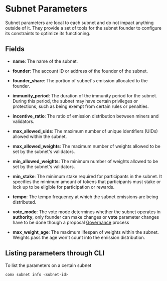 # Subnet Parameters

Subnet parameters are local to each subnet and do not impact anything outside of it. They provide a set of tools for the subnet founder to configure its constraints to optimize its functioning.

## Fields

- **name**: The name of the subnet.

- **founder**: The account ID or address of the founder of the subnet.

- **founder_share**: The portion of subnet's emission allocated to the founder.

- **immunity_period**: The duration of the immunity period for the subnet. During this period, the subnet may have certain privileges or protections, such as being exempt from certain rules or penalties.

- **incentive_ratio**: The ratio of emission distribution between miners and validators.

- **max_allowed_uids**: The maximum number of unique identifiers (UIDs) allowed within the subnet.

- **max_allowed_weights**: The maximum number of weights allowed to be set by the subnet's validators.

- **min_allowed_weights**: The minimum number of weights allowed to be set by the subnet's validators.

- **min_stake**: The minimum stake required for participants in the subnet. It specifies the minimum amount of tokens that participants must stake or lock up to be eligible for participation or rewards.

- **tempo**: The tempo frequency at which the subnet emissions are being distributed.

- **vote_mode**: The vote mode determines whether the subnet operates in **authority**, only founder can make changes or **vote** parameter changes have to be done though a proposal [Governance](/docs/concepts/governance) process

- **max_weight_age**: The maximum lifespan of weights within the subnet. Weights pass the age won't count into the emission distribution.

## Listing parameters through CLI

To list the parameters on a certain subnet

```bash
comx subnet info <subnet-id>
```
